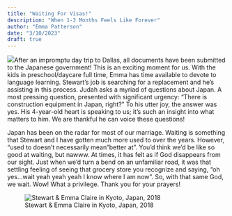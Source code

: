 ```yaml
---
title: "Waiting For Visas!"
description: "When 1-3 Months Feels Like Forever"
author: "Emma Patterson"
date: "3/10/2023"
draft: true
---
```


![](images/house.jpg)After an impromptu day trip to Dallas, all documents have been submitted to the Japanese government! This is an exciting moment for us. With the kids in preschool/daycare full time, Emma has time available to devote to language learning. Stewart's job is searching for a replacement and he's assisting in this process. Judah asks a myriad of questions about Japan. A most pressing question, presented with significant urgency: "There is construction equipment in Japan, right?" To his utter joy, the answer was yes. His 4-year-old heart is speaking to us; it's such an insight into what matters to him. We are thankful he can voice these questions!

Japan has been on the radar for most of our marriage. Waiting is something that Stewart and I have gotten much more used to over the years. However, "used to doesn't necessarily mean"better at". You'd think we'd be like so good at waiting, but nawww. At times, it has felt as if God disappears from our sight. Just when we'd turn a bend on an unfamiliar road, it was that settling feeling of seeing that grocery store you recognize and saying, "oh yes...wait yeah yeah yeah I know where I am now". So, with that same God, we wait. Wow! What a privilege. Thank you for your prayers!

![Stewart & Emma Claire in Kyoto, Japan, 2018](images/Capture.JPG)
